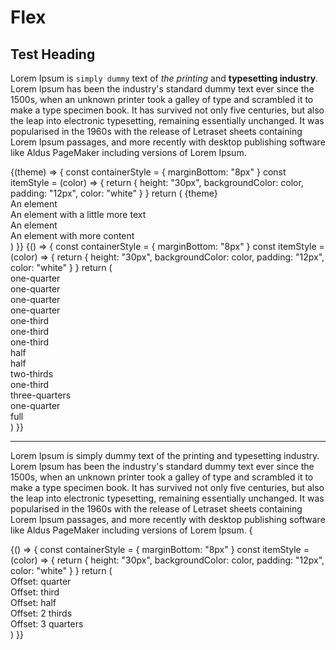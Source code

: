 
# Flex

## Test Heading

Lorem Ipsum is `simply dummy` text of _the printing_ and **typesetting industry**. Lorem Ipsum has been the industry's standard dummy text ever since the 1500s, when an unknown printer took a galley of type and scrambled it to make a type specimen book. It has survived not only five centuries, but also the leap into electronic typesetting, remaining essentially unchanged. It was popularised in the 1960s with the release of Letraset sheets containing Lorem Ipsum passages, and more recently with desktop publishing software like Aldus PageMaker including versions of Lorem Ipsum.

<Example noHTML>
  {(theme) => {
    const containerStyle = { marginBottom: "8px" }
    const itemStyle = (color) => {
      return {
        height: "30px",
        backgroundColor: color,
        padding: "12px",
        color: "white"
      }
    }
    return (
      <React.Fragment>
        {theme}
        <Flex>
          <Flex.Item>
            <div style={itemStyle("LightSkyBlue")}>An element</div>
          </Flex.Item>
          <Flex.Item>
            <div style={itemStyle("DeepSkyBlue")}>An element with a little more text</div>
          </Flex.Item>
          <Flex.Item>
            <div style={itemStyle("dodgerblue")}>An element</div>
          </Flex.Item>
          <Flex.Item>
            <div style={itemStyle("DeepSkyBlue")}>An element with more content</div>
          </Flex.Item>
        </Flex>
      </React.Fragment>
    )
}}

</Example>

<Example>
  {() => {
    const containerStyle = { marginBottom: "8px" }
    const itemStyle = (color) => {
      return {
        height: "30px",
        backgroundColor: color,
        padding: "12px",
        color: "white"
      }
    }
    return (
      <React.Fragment>
        <Flex style={containerStyle}>
          <Flex.Item width="one-quarter">
            <div style={itemStyle("LightSkyBlue")}>one-quarter</div>
          </Flex.Item>
          <Flex.Item width="one-quarter">
            <div style={itemStyle("DeepSkyBlue")}>one-quarter</div>
          </Flex.Item>
          <Flex.Item width="one-quarter">
            <div style={itemStyle("dodgerblue")}>one-quarter</div>
          </Flex.Item>
          <Flex.Item width="one-quarter">
            <div style={itemStyle("DeepSkyBlue")}>one-quarter</div>
          </Flex.Item>
        </Flex>
        <Flex style={containerStyle}>
          <Flex.Item width="one-third">
            <div style={itemStyle("LightSkyBlue")}>one-third</div>
          </Flex.Item>
          <Flex.Item width="one-third">
            <div style={itemStyle("DeepSkyBlue")}>one-third</div>
          </Flex.Item>
          <Flex.Item width="one-third">
            <div style={itemStyle("dodgerblue")}>one-third</div>
          </Flex.Item>
        </Flex>
        <Flex style={containerStyle}>
          <Flex.Item width="half">
            <div style={itemStyle("LightSkyBlue")}>half</div>
          </Flex.Item>
          <Flex.Item width="half">
            <div style={itemStyle("DeepSkyBlue")}>half</div>
          </Flex.Item>
        </Flex>
        <Flex style={containerStyle}>
          <Flex.Item width="two-thirds">
            <div style={itemStyle("LightSkyBlue")}>two-thirds</div>
          </Flex.Item>
          <Flex.Item width="one-third">
            <div style={itemStyle("DeepSkyBlue")}>one-third</div>
          </Flex.Item>
        </Flex>
        <Flex style={containerStyle}>
          <Flex.Item width="three-quarters">
            <div style={itemStyle("LightSkyBlue")}>three-quarters</div>
          </Flex.Item>
          <Flex.Item width="one-quarter">
            <div style={itemStyle("DeepSkyBlue")}>one-quarter</div>
          </Flex.Item>
        </Flex>
        <Flex style={containerStyle}>
          <Flex.Item width="full">
            <div style={itemStyle("DeepSkyBlue")}>full</div>
          </Flex.Item>
        </Flex>
      </React.Fragment>
    )
  }}
</Example>

---

Lorem Ipsum is simply dummy text of the printing and typesetting industry. Lorem Ipsum has been the industry's standard dummy text ever since the 1500s, when an unknown printer took a galley of type and scrambled it to make a type specimen book. It has survived not only five centuries, but also the leap into electronic typesetting, remaining essentially unchanged. It was popularised in the 1960s with the release of Letraset sheets containing Lorem Ipsum passages, and more recently with desktop publishing software like Aldus PageMaker including versions of Lorem Ipsum. {

<Example>
  {() => {
    const containerStyle = { marginBottom: "8px" }
    const itemStyle = (color) => {
      return {
        height: "30px",
        backgroundColor: color,
        padding: "12px",
        color: "white"
      }
    }
    return (
      <React.Fragment>
        <Flex style={containerStyle}>
          <Flex.Item offset={"one-quarter"} width={"three-quarters"}>
            <div style={itemStyle("LightSkyBlue")}>Offset: quarter</div>
          </Flex.Item>
        </Flex>
        <Flex style={containerStyle}>
          <Flex.Item offset={"one-third"} width={"two-thirds"}>
            <div style={itemStyle("LightSkyBlue")}>Offset: third</div>
          </Flex.Item>
        </Flex>
        <Flex style={containerStyle}>
          <Flex.Item offset={"half"} width={"half"}>
            <div style={itemStyle("LightSkyBlue")}>Offset: half</div>
          </Flex.Item>
        </Flex>
        <Flex style={containerStyle}>
          <Flex.Item offset={"two-thirds"} width={"one-third"}>
            <div style={itemStyle("LightSkyBlue")}>Offset: 2 thirds</div>
          </Flex.Item>
        </Flex>
        <Flex style={containerStyle}>
          <Flex.Item offset={"three-quarters"} width={"one-quarter"}>
            <div style={itemStyle("LightSkyBlue")}>Offset: 3 quarters</div>
          </Flex.Item>
        </Flex>
      </React.Fragment>
    )
  }}
</Example>
